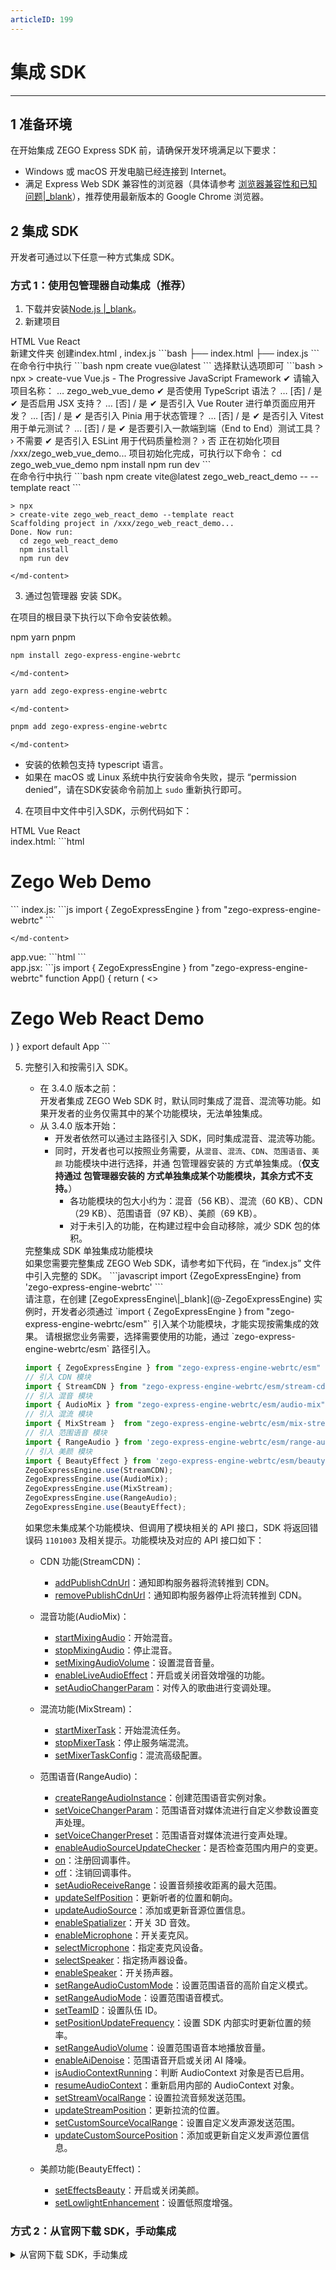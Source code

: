```yaml
---
articleID: 199
---
```

# 集成 SDK

---

## 1 准备环境

在开始集成 ZEGO Express SDK 前，请确保开发环境满足以下要求：

- Windows 或 macOS 开发电脑已经连接到 Internet。
- 满足 Express Web SDK 兼容性的浏览器（具体请参考 [浏览器兼容性和已知问题\|_blank](!OverView/Browser_Restrictions)），推荐使用最新版本的 Google Chrome 浏览器。

## 2 集成 SDK

开发者可通过以下任意一种方式集成 SDK。

### 方式 1：使用包管理器自动集成（推荐）

1. 下载并安装[Node.js \|_blank](https://docs.npmjs.com/downloading-and-installing-node-js-and-npm/)。
2. 新建项目

  <div class="multipletabs-content">
  <!--tabs列表-->
  <div class="item-tabs">
  <div class="scroll-box">
  <span class="tab-item">
    HTML
  </span>
  <span class="tab-item">
    Vue
  </span>
  <span class="tab-item">
    React
  </span>
  </div>
  </div>
  <!--MarkDown内容要注意包裹在md-content标签内，且注意前面不能有空格，不然也会渲染异常-->
  <div class="multipletabs-content-item ">
    <md-content>
  新建文件夹 创建index.html , index.js 
  ```bash
  ├── index.html
  ├── index.js
  ```
    </md-content>
  </div>
  <!--嵌套其它html模板示例-->
  <div class="multipletabs-content-item ">
    <md-content>
  在命令行中执行   
  ```bash
  npm create vue@latest
  ```
  选择默认选项即可
  ```bash
  > npx
  > create-vue
  Vue.js - The Progressive JavaScript Framework
  ✔ 请输入项目名称： … zego_web_vue_demo
  ✔ 是否使用 TypeScript 语法？ … [否] / 是
  ✔ 是否启用 JSX 支持？ … [否] / 是
  ✔ 是否引入 Vue Router 进行单页面应用开发？ … [否] / 是
  ✔ 是否引入 Pinia 用于状态管理？ … [否] / 是
  ✔ 是否引入 Vitest 用于单元测试？ … [否] / 是
  ✔ 是否要引入一款端到端（End to End）测试工具？ › 不需要
  ✔ 是否引入 ESLint 用于代码质量检测？ › 否
  正在初始化项目 /xxx/zego_web_vue_demo...
  项目初始化完成，可执行以下命令：
    cd zego_web_vue_demo
    npm install
    npm run dev
  ```
    </md-content>
  </div>
  <!--复用内容要注意上下空一行，不然可能会造成渲染错误-->
  <div class="multipletabs-content-item ">
    <md-content>
  在命令行中执行
  ```bash
  npm create vite@latest zego_web_react_demo --  --template react
  ```

  ```
  > npx
  > create-vite zego_web_react_demo --template react
  Scaffolding project in /xxx/zego_web_react_demo...
  Done. Now run:
    cd zego_web_react_demo
    npm install
    npm run dev
  ```
    </md-content>
  </div>
  </div>

3. 通过包管理器 安装 SDK。

  在项目的根目录下执行以下命令安装依赖。

  <div class="multipletabs-content">
  <!--tabs列表-->
  <div class="item-tabs">
  <div class="scroll-box">
  <span class="tab-item">
    npm
  </span>
  <span class="tab-item">
    yarn
  </span>
  <span class="tab-item">
    pnpm
  </span>
  </div>
  </div>
  <!--MarkDown内容要注意包裹在md-content标签内，且注意前面不能有空格，不然也会渲染异常-->
  <div class="multipletabs-content-item ">
    <md-content>

  ```bash
  npm install zego-express-engine-webrtc
  ```

    </md-content>
  </div>
  <!--嵌套其它html模板示例-->
  <div class="multipletabs-content-item ">
    <md-content>

  ```bash
  yarn add zego-express-engine-webrtc
  ```

    </md-content>
  </div>
  <!--复用内容要注意上下空一行，不然可能会造成渲染错误-->
  <div class="multipletabs-content-item ">
    <md-content>

  ```bash
  pnpm add zego-express-engine-webrtc
  ```

    </md-content>
  </div>
  </div>

   <div class="mk-hint">

   - 安装的依赖包支持 typescript 语言。
   - 如果在 macOS 或 Linux 系统中执行安装命令失败，提示 “permission denied”，请在SDK安装命令前加上 `sudo` 重新执行即可。
   </div>

4. 在项目中文件中引入SDK，示例代码如下：

  <div class="multipletabs-content">
    <!--tabs列表-->
    <div class="item-tabs">
    <div class="scroll-box">
      <span class="tab-item">
        HTML
      </span>
      <span class="tab-item">
        Vue
      </span>
      <span class="tab-item">
        React
      </span>
    </div>
    </div>
  <!--MarkDown内容要注意包裹在md-content标签内，且注意前面不能有空格，不然也会渲染异常-->
  <div class="multipletabs-content-item ">
    <md-content>
  index.html:
  ```html
  <!DOCTYPE html>
  <html lang="en">
  <head>
    <meta charset="UTF-8">
    <title>Zego Web Demo</title>
  </head>
  <body>
    <h1>Zego Web Demo</h1>
    <script src="index.js" type="module"></script>
  </body>
  </html>
  ```
  index.js:
  ```js
  import { ZegoExpressEngine } from "zego-express-engine-webrtc"
  ```

    </md-content>
  </div>
  <!--嵌套其它html模板示例-->
  <div class="multipletabs-content-item ">
   <md-content>
  app.vue:
  ```html
  <script setup>
  import { ZegoExpressEngine } from 'zego-express-engine-webrtc'
  </script>
  <template>
    <div>
      <h1>Zego Web Vue Demo</h1>
    </div>
  </template>
  ```

   </md-content>
  </div>
  <!--复用内容要注意上下空一行，不然可能会造成渲染错误-->
  <div class="multipletabs-content-item ">
  <md-content>
  app.jsx:
  ```js
  import { ZegoExpressEngine } from "zego-express-engine-webrtc"
  function App() {
    return (
      <>
        <h1>Zego Web React Demo</h1>
      </>
    )
  }
  export default App
  ```

  </md-content>
  </div>



5. 完整引入和按需引入 SDK。

    <div class="mk-warning">

    - 在 3.4.0 版本之前：   
      开发者集成 ZEGO Web SDK 时，默认同时集成了混音、混流等功能。如果开发者的业务仅需其中的某个功能模块，无法单独集成。
    - 从 3.4.0 版本开始：
      - 开发者依然可以通过主路径引入 SDK，同时集成混音、混流等功能。
      - 同时，开发者也可以按照业务需要，从`混音`、`混流`、`CDN`、`范围语音`、`美颜` 功能模块中进行选择，并通 包管理器安装的 方式单独集成。（**仅支持通过 包管理器安装的 方式单独集成某个功能模块，其余方式不支持。**）
        - 各功能模块的包大小约为：混音（56 KB）、混流（60 KB）、CDN（29
          KB）、范围语音（97 KB）、美颜（69 KB）。
        - 对于未引入的功能，在构建过程中会自动移除，减少 SDK 包的体积。
    </div>

    <div class="multipletabs-content">
        <!--tabs列表-->
        <div class="item-tabs">
            <div class="scroll-box">
              <span class="tab-item">
                完整集成 SDK
              </span>
              <span class="tab-item">
                单独集成功能模块
              </span>
            </div>
        </div>
    <!--MarkDown内容要注意包裹在md-content标签内，且注意前面不能有空格，不然也会渲染异常-->
    <div class="multipletabs-content-item ">
      <md-content>
    如果您需要完整集成 ZEGO Web SDK，请参考如下代码，在 “index.js” 文件中引入完整的 SDK。
    ```javascript
    import {ZegoExpressEngine} from 'zego-express-engine-webrtc'
    ```
      </md-content>
    </div>
    <!--嵌套其它html模板示例-->
    <div class="multipletabs-content-item ">
      <md-content>
    请注意，在创建 [ZegoExpressEngine\|_blank](@-ZegoExpressEngine) 实例时，开发者必须通过 `import { ZegoExpressEngine } from "zego-express-engine-webrtc/esm"` 引入某个功能模块，才能实现按需集成的效果。
    请根据您业务需要，选择需要使用的功能，通过 `zego-express-engine-webrtc/esm` 路径引入。

    ```javascript
    import { ZegoExpressEngine } from "zego-express-engine-webrtc/esm"
    // 引入 CDN 模块
    import { StreamCDN } from "zego-express-engine-webrtc/esm/stream-cdn"
    // 引入 混音 模块
    import { AudioMix } from "zego-express-engine-webrtc/esm/audio-mix"
    // 引入 混流 模块
    import { MixStream }  from "zego-express-engine-webrtc/esm/mix-stream"
    // 引入 范围语音 模块
    import { RangeAudio } from 'zego-express-engine-webrtc/esm/range-audio';
    // 引入 美颜 模块
    import { BeautyEffect } from 'zego-express-engine-webrtc/esm/beauty-effect';
    ZegoExpressEngine.use(StreamCDN);
    ZegoExpressEngine.use(AudioMix);
    ZegoExpressEngine.use(MixStream);
    ZegoExpressEngine.use(RangeAudio);
    ZegoExpressEngine.use(BeautyEffect);
    ```
    如果您未集成某个功能模块、但调用了模块相关的 API 接口，SDK 将返回错误码 `1101003` 及相关提示。功能模块及对应的 API 接口如下：
    </md-content>
    <ul><li><p>CDN 功能(StreamCDN)：</p>
        <ul><li><a href="/article/api?doc=Express_Video_SDK_API~javascript_web~class~ZegoExpressEngine#add-publish-cdn-url" target="blank" >addPublishCdnUrl</a>：通知即构服务器将流转推到 CDN。</li>
        <li><a href="/article/api?doc=Express_Video_SDK_API~javascript_web~class~ZegoExpressEngine#remove-publish-cdn-url" target="blank" >removePublishCdnUrl</a>：通知即构服务器停止将流转推到 CDN。</li></ul></li><li><p>混音功能(AudioMix)：</p>
        <ul><li><a href="/article/api?doc=Express_Video_SDK_API~javascript_web~class~ZegoExpressEngine#start-mixing-audio" target="blank" >startMixingAudio</a>：开始混音。</li>
        <li><a href="/article/api?doc=Express_Video_SDK_API~javascript_web~class~ZegoExpressEngine#stop-mixing-audio" target="blank" >stopMixingAudio</a>：停止混音。</li>
        <li><a href="/article/api?doc=Express_Video_SDK_API~javascript_web~class~ZegoExpressEngine#set-mixing-audio-volume" target="blank" >setMixingAudioVolume</a>：设置混音音量。</li>
        <li><a href="/article/api?doc=Express_Video_SDK_API~javascript_web~class~ZegoExpressEngine#enable-live-audio-effect" target="blank" >enableLiveAudioEffect</a>：开启或关闭音效增强的功能。</li>
        <li><a href="/article/api?doc=Express_Video_SDK_API~javascript_web~class~ZegoExpressEngine#set-audio-changer-param" target="blank" >setAudioChangerParam</a>：对传入的歌曲进行变调处理。</li></ul></li>
    <li><p>混流功能(MixStream)：</p>
        <ul><li><a href="/article/api?doc=Express_Video_SDK_API~javascript_web~class~ZegoExpressEngine#start-mixer-task" target="blank" >startMixerTask</a>：开始混流任务。</li>
        <li><a href="/article/api?doc=Express_Video_SDK_API~javascript_web~class~ZegoExpressEngine#stop-mixer-task" target="blank" >stopMixerTask</a>：停止服务端混流。</li>
        <li><a href="/article/api?doc=Express_Video_SDK_API~javascript_web~class~ZegoExpressEngine#set-mixer-task-config" target="blank" >setMixerTaskConfig</a>：混流高级配置。</li></ul></li>
    <li><p>范围语音(RangeAudio)：</p>
        <ul><li><a href="/article/api?doc=Express_Video_SDK_API~javascript_web~class~ZegoExpressEngine#create-range-audio-instance" target="blank" >createRangeAudioInstance</a>：创建范围语音实例对象。</li>
        <li><a href="/article/api?doc=Express_Video_SDK_API~javascript_web~class~ZegoExpressEngine#set-voice-changer-param" target="blank" >setVoiceChangerParam</a>：范围语音对媒体流进行自定义参数设置变声处理。</li>
        <li><a href="/article/api?doc=Express_Video_SDK_API~javascript_web~class~ZegoExpressEngine#set-voice-changer-preset" target="blank" >setVoiceChangerPreset</a>：范围语音对媒体流进行变声处理。</li>
        <li><a href="/article/api?doc=Express_Video_SDK_API~javascript_web~class~ZegoExpressRangeAudio#enable-audio-source-update-checker" target="blank" >enableAudioSourceUpdateChecker</a>：是否检查范围内用户的变更。</li>
        <li><a href="/article/api?doc=Express_Video_SDK_API~javascript_web~class~ZegoExpressRangeAudio#on" target="blank" >on</a>：注册回调事件。</li>
        <li><a href="/article/api?doc=Express_Video_SDK_API~javascript_web~class~ZegoExpressRangeAudio#off" target="blank" >off</a>：注销回调事件。</li>
        <li><a href="/article/api?doc=Express_Video_SDK_API~javascript_web~class~ZegoExpressRangeAudio#set-audio-receive-range" target="blank" >setAudioReceiveRange</a>：设置音频接收距离的最大范围。</li>
        <li><a href="/article/api?doc=Express_Video_SDK_API~javascript_web~class~ZegoExpressRangeAudio#update-self-position" target="blank" >updateSelfPosition</a>：更新听者的位置和朝向。</li>
        <li><a href="/article/api?doc=Express_Video_SDK_API~javascript_web~class~ZegoExpressRangeAudio#update-audio-source" target="blank" >updateAudioSource</a>：添加或更新音源位置信息。</li>
        <li><a href="/article/api?doc=Express_Video_SDK_API~javascript_web~class~ZegoExpressRangeAudio#enable-spatializer" target="blank" >enableSpatializer</a>：开关 3D 音效。</li>
        <li><a href="/article/api?doc=Express_Video_SDK_API~javascript_web~class~ZegoExpressRangeAudio#enable-microphone" target="blank" >enableMicrophone</a>：开关麦克风。</li>
        <li><a href="/article/api?doc=Express_Video_SDK_API~javascript_web~class~ZegoExpressRangeAudio#select-microphone" target="blank" >selectMicrophone</a>：指定麦克风设备。</li>
        <li><a href="/article/api?doc=Express_Video_SDK_API~javascript_web~class~ZegoExpressRangeAudio#select-speaker" target="blank" >selectSpeaker</a>：指定扬声器设备。</li>
        <li><a href="/article/api?doc=Express_Video_SDK_API~javascript_web~class~ZegoExpressRangeAudio#enable-speaker" target="blank" >enableSpeaker</a>：开关扬声器。</li>
        <li><a href="/article/api?doc=Express_Video_SDK_API~javascript_web~class~ZegoExpressRangeAudio#set-range-audio-custom-mode" target="blank" >setRangeAudioCustomMode</a>：设置范围语音的高阶自定义模式。</li>
        <li><a href="/article/api?doc=Express_Video_SDK_API~javascript_web~class~ZegoExpressRangeAudio#set-range-audio-mode" target="blank" >setRangeAudioMode</a>：设置范围语音模式。</li>
        <li><a href="/article/api?doc=Express_Video_SDK_API~javascript_web~class~ZegoExpressRangeAudio#set-team-id" target="blank" >setTeamID</a>：设置队伍 ID。</li>
        <li><a href="/article/api?doc=Express_Video_SDK_API~javascript_web~class~ZegoExpressRangeAudio#set-position-update-frequency" target="blank" >setPositionUpdateFrequency</a>：设置 SDK 内部实时更新位置的频率。</li>
        <li><a href="/article/api?doc=Express_Video_SDK_API~javascript_web~class~ZegoExpressRangeAudio#set-range-audio-volume" target="blank" >setRangeAudioVolume</a>：设置范围语音本地播放音量。</li>
        <li><a href="/article/api?doc=Express_Video_SDK_API~javascript_web~class~ZegoExpressEngine#enable-ai-denoise" target="blank" >enableAiDenoise</a>：范围语音开启或关闭 AI 降噪。</li>
        <li><a href="/article/api?doc=Express_Video_SDK_API~javascript_web~class~ZegoExpressRangeAudio#is-audio-context-running" target="blank" >isAudioContextRunning</a>：判断 AudioContext 对象是否已启用。</li>
        <li><a href="/article/api?doc=Express_Video_SDK_API~javascript_web~class~ZegoExpressRangeAudio#resume-audio-context" target="blank" >resumeAudioContext</a>：重新启用内部的 AudioContext 对象。</li>
        <li><a href="/article/api?doc=Express_Video_SDK_API~javascript_web~class~ZegoExpressRangeAudio#set-stream-vocal-range" target="blank" >setStreamVocalRange</a>：设置拉流音频发送范围。</li>
        <li><a href="/article/api?doc=Express_Video_SDK_API~javascript_web~class~ZegoExpressRangeAudio#update-stream-position" target="blank" >updateStreamPosition</a>：更新拉流的位置。</li>
        <li><a href="/article/api?doc=Express_Video_SDK_API~javascript_web~class~ZegoExpressRangeAudio#set-custom-source-vocal-range" target="blank" >setCustomSourceVocalRange</a>：设置自定义发声源发送范围。</li>
        <li><a href="/article/api?doc=Express_Video_SDK_API~javascript_web~class~ZegoExpressRangeAudio#update-custom-source-position" target="blank" >updateCustomSourcePosition</a>：添加或更新自定义发声源位置信息。</li></ul></li>
    <li><p>美颜功能(BeautyEffect)：</p>
        <ul><li><a href="/article/api?doc=Express_Video_SDK_API~javascript_web~class~ZegoExpressEngine#set-effects-beauty" target="blank" >setEffectsBeauty</a>：开启或关闭美颜。</li>
        <li><a href="/article/api?doc=Express_Video_SDK_API~javascript_web~class~ZegoExpressEngine#set-lowlight-enhancement" target="blank" >setLowlightEnhancement</a>：设置低照度增强。</li></ul></li></ul>
    </div>
    </div>


### 方式 2：从官网下载 SDK，手动集成

<details class="zg-primary">
    <summary>从官网下载 SDK，手动集成</summary>

1. 下载最新版本的 [SDK\|_blank](#3209) 并解压到项目文件夹，我们可以在 “dist_js/” 下找到 “ZegoExpressWebRTC-x.x.x.js” 文件。
2. 在 [VSCode\|_blank](https://code.visualstudio.com/)中打开项目文件夹并新建 “index.html” 文件。
  ![sdk.png](https://media-resource.spreading.io/docuo/workspace740/af061ebc6eaf0f12ae9e7f72235bd04e/329f88eaa3.png)
3. 在 “index.html” 文件中编写界面代码，并在文件的 `head` 标签内使用 `script` 标签引入 “ZegoExpressWebRTC-x.x.x.js”。其中，“x.x.x” 为 SDK 的版本号，请参考第 1 步压缩包解压后的文件名修改。  

  <details class="zg-primary">
      <summary> index.html 代码示例如下：</summary>

  ```html
  <html>
    <head>
      <meta charset="UTF-8">
      <title>Zego RTC Web Demo</title>
      <script src="./dist_js/ZegoExpressWebRTC-x.x.x.js"></script>
    </head>
    <body>
      <h1>
        Zego RTC Web Demo
      </h1>
    </body>
    <script>
      (async () => {
        // 此处添加后续的代码...
      })();
    </script>
  </html>
  ```

  </details>
